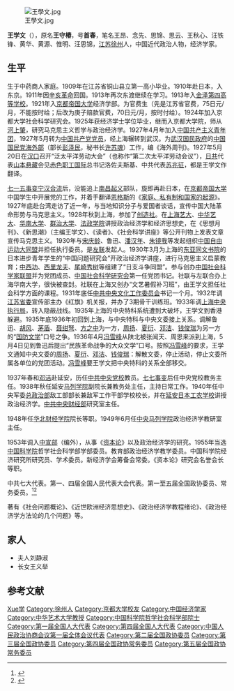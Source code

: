 {{Otheruses|other=名为王学文的其他人物|姚克 (1917年)}}
[[File:王學文.jpg|thumb]]

'''王学文'''（{{bd|1895年|5月|1985年|2月22日|catIdx=Wang王}}），原名'''王守椿'''，号'''首春'''，笔名王昂、念先、思锦、思云、王秋心、汪铁锋、黄华、黄源、惟明、汪思锦，[[江苏|江苏]][[徐州|徐州]]人，中国近代政治人物，经济学家。

== 生平 ==
生于中药商人家庭。1909年在江苏省铜山县立第一高小毕业。1910年赴日本，入东京{{tsl|ja|目白中学校 (旧制)|目白同文书院}}。1911年因[[辛亥革命|辛亥革命]]回国。1913年再次东渡继续在{{tsl|ja|目白中学校 (旧制)|目白同文书院}}学习。1913年入[[金泽|金泽]][[第四高等学校|第四高等学校]]。1921年入[[京都帝国大学|京都帝国大学]]经济学部。为官费生（先是江苏省官费，75日元/月，不能按时给；后改为庚子赔款官费，70日元/月，按时付给）。1924年加入京都大学社会科学研究会。1925年获经济学士学位毕业，继而入京都大学院，师从[[河上肇|河上肇]]，研究马克思主义哲学与政治经济学。1927年4月年加入[[中国共产主义青年团|中国共产主义青年团]]，1927年5月转为[[中国共产党党员|中国共产党党员]]，经上海辗转到武汉。为[[武汉国民政府|武汉国民政府]]的[[中国国民党海外部|中国国民党海外部]]（部长[[彭泽民|彭泽民]]，秘书长[[许苏魂|许苏魂]]）工作，编《海外周刊》。1927年5月20日在[[汉口|汉口]]召开“泛太平洋劳动大会”（也称作“第二次太平洋劳动会议”），[[日共|日共]]代表[[山本悬藏|山本悬藏]]会见[[赤色职工国际|赤色职工国际]]总书记洛佐夫斯基、中共代表[[苏兆征|苏兆征]]，都是王学文作翻译。

[[七一五事变|七一五事变]][[宁汉合流|宁汉合流]]后，没能追上[[南昌起义|南昌起义]]部队，旋即再赴日本，在[[京都帝国大学|京都帝国大学]]中国学生中开展党的工作，并着手翻译[[恩格斯|恩格斯]]的《[[家庭、私有制和国家的起源|家庭、私有制和国家的起源]]》。1927年底赴台湾走访了近一年，与当地知识分子与爱国者谈话，宣传中国大陆革命形势与马克思主义。1928年秋到上海，参加了[[创造社|创造社]]。在[[上海艺术大学|上海艺大]]、[[中华艺大|中华艺大]]、[[华南大学|华南大学]]、[[群治大学|群治大学]]、[[上海法政学院|法政学院]]讲授政治经济学和经济思想史，在《思想月刊》、《新思潮》（主编王学文）、《读者》、《社会科学讲座》等公开刊物上发表文章宣传马克思主义。1930年与[[宋庆龄|宋庆龄]]、鲁迅、[[潘汉年|潘汉年]]、[[朱镜我|朱镜我]]等发起组织[[中国自由运动大同盟|中国自由运动大同盟]]并担任执行委员。是[[左联|左联]]发起人。1930年3月为上海的[[东亚同文书院|东亚同文书院]]的日本进步青年学生的“中国问题研究会”开政治经济学讲座，进行马克思主义启蒙教育；[[中西功|中西功]]、[[西里龙夫|西里龙夫]]、[[尾崎秀树|尾崎秀树]]等组建了“日支斗争同盟”。参与创办[[中国社会科学家联盟|中国社会科学家联盟]]并为党团成员、[[中国社会科学研究会|中国社会科学研究会]]第一任党团书记。社联与左联合办上海华南大学，很快被查封。社联在上海又创办“文艺暑假补习班”，由王学文担任社会科学方面的课程。1931年底任[[中共中央文化工作委员会|中共中央文化工作委员会]]书记一个月。1932年调[[江苏省委|江苏省委]]宣传部主办《红旗》机关报，并办了3期骨干训练班。1933年调[[上海中央执行局|上海中央执行局]]，转入隐蔽战线。1935年上海的中央特科系统遭到大破坏，王学文到香港躲避。1935年底1936年初回到上海，与中央特科与中央文委接上关系。调解鲁迅、[[胡风|胡风]]、[[茅盾|茅盾]]、[[聂绀弩|聂绀弩]]、[[方之中|方之中]]为一方，[[周扬|周扬]]、[[夏衍|夏衍]]、[[邓洁|邓洁]]、[[钱俊瑞|钱俊瑞]]为另一方的“[[国防文学|国防文学]]”口号之争。1936年4月[[冯雪峰|冯雪峰]]从陕北被张闻天、周恩来派到上海，5月4日见到鲁迅后提出“民族革命战争的大众文学”口号。按照[[冯雪峰|冯雪峰]]的要求，王学文通知中央文委的[[周扬|周扬]]、[[夏衍|夏衍]]、[[邓洁|邓洁]]、[[钱俊瑞|钱俊瑞]]：解散文委，停止活动，停止文委所属各单位的党团活动。[[冯雪峰|冯雪峰]]要王学文把中央特科的关系全部移交。

1937年春和[[邓洁|邓洁]]赴延安，历任[[中共中央党校|中共中央党校]]教员。[[七七事变|七七事变]]后任中央党校教务主任。1938年秋任延安[[马列学院|马列学院]]副院长兼教务处主任，主持日常工作。1940年任中央军委[[总政治部|总政治部]]敌工部部长兼敌军工作干部学校校长，并在[[延安日本工农学校|延安日本工农学校]]讲授政治经济学。[[中共中央财经部|中共中央财经部]]研究室主任。

1948年任[[华北财经学院|华北财经学院]]院长等职。1949年6月任[[中央马列学院|中央马列学院]]政治经济学教研室主任。

1953年调入[[中共中央宣传部|中宣部]]（编外），从事《[[资本论|资本论]]》以及政治经济学的研究。1955年当选[[中国科学院|中国科学院]]哲学社会科学部学部委员。教育部政治经济学教学委员。中国科学院经济研究所研究员、学术委员。新经济学会筹备会常委。《资本论》研究会名誉会长等职。

中共七大代表。第一、四届全国人民代表大会代表。第一至五届全国政协委员、常务委员。<ref>{{cite web|url=http://www.ccps.gov.cn/dwjs2/dxzjml/6175.htm|title=追求真理的学者，诲人不倦的师长--记王学文|work=中共中央党校|accessdate=2012-01-14|archive-date=2011-02-26|archive-url=https://web.archive.org/web/20110226005342/http://www.ccps.gov.cn/dwjs2/dxzjml/6175.htm|dead-url=yes}}</ref><ref>{{cite web|url=http://www.people.com.cn/item/newlsq/zz/lrw/r074.html|title=王学文(1895—1985)|work=人民网|accessdate=2012-01-14|archive-date=2016-03-04|archive-url=https://web.archive.org/web/20160304073753/http://www.people.com.cn/item/newlsq/zz/lrw/r074.html|dead-url=no}}</ref>

著有《社会问题概论》、《近世欧洲经济思想史》、《政治经济学教程绪论》、《政治经济学方法论的几个问题》等。
==家人==
*夫人刘静淑
*长女王义举
== 参考文献 ==
{{Reflist}}

{{中国科学院哲学社会科学部院士}}

{{Authority control}}
{{DEFAULTSORT:Wang王}}
[[Category:王姓|Xue学]]
[[Category:徐州人|Category:徐州人]]
[[Category:京都大学校友|Category:京都大学校友]]
[[Category:中国经济学家|Category:中国经济学家]]
[[Category:中华艺术大学教授|Category:中华艺术大学教授]]
[[Category:中国科学院哲学社会科学部院士|Category:中国科学院哲学社会科学部院士]]
[[Category:第一届全国人大代表|Category:第一届全国人大代表]]
[[Category:第四届全国人大代表|Category:第四届全国人大代表]]
[[Category:中国人民政治协商会议第一届全体会议代表|Category:中国人民政治协商会议第一届全体会议代表]]
[[Category:第二届全国政协委员|Category:第二届全国政协委员]]
[[Category:第三届全国政协委员|Category:第三届全国政协委员]]
[[Category:第四届全国政协常务委员|Category:第四届全国政协常务委员]]
[[Category:第五届全国政协常务委员|Category:第五届全国政协常务委员]]
